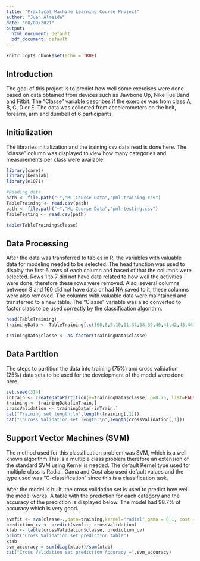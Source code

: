 ```yaml
---
title: "Practical Machine Learning Course Project"
author: "Juan Almeida"
date: "08/09/2021"
output:
  html_document: default
  pdf_document: default
---
```


```r
knitr::opts_chunk$set(echo = TRUE)
```

## Introduction

The goal of this project is to predict how well some exercises were done based on data obtained from devices such as Jawbone Up, Nike FuelBand and Fitbit. The "Classe" variable describes if the exercise was from class A, B, C, D or E. The data was collected from accelerometers on the belt, forearm, arm and dumbell of 6 participants.

## Initialization

The libraries initialization and the training csv data read is done here. The "classe" column was displayed to view how many categories and measurements per class were available. 

```r
library(caret)
library(kernlab)
library(e1071)

#Reading data
path <- file.path("~","ML Course Data","pml-training.csv")
TableTraining <- read.csv(path)
path <- file.path("~","ML Course Data","pml-testing.csv")
TableTesting <- read.csv(path)

table(TableTraining$classe)
```

## Data Processing

After the data was transferred to tables in R, the variables with valuable data for modeling needed to be selected. The head function was used to display the first 6 rows of each column and based of that the columns were selected. Rows 1 to 7 did not have data related to how well the activities were done, therefore these rows were removed. Also, several columns between 8 and 160 did not have data or had NA saved to it, these columns were also removed. The columns with valuable data were maintained and transferred to a new table. The "Classe" variable was also converted to factor class to be used correctly by the classification algorithm.

```r
head(TableTraining)
trainingData <- TableTraining[,c(160,8,9,10,11,37,38,39,40,41,42,43,44,45,46,47,48,49,60,61,62,63,64,65,66,67,68,84,85,86,102,113,114,115,116,117,118,119,120,121,122,123,124,140,151,152,153,154,155,156,157,158,159)]

trainingData$classe <- as.factor(trainingData$classe)
```

## Data Partition

The steps to partition the data into training (75%) and cross validation (25%) data sets to be used for the development of the model were done here. 

```r
set.seed(314)
inTrain <- createDataPartition(y=trainingData$classe, p=0.75, list=FALSE)
training <- trainingData[inTrain,]
crossValidation <- trainingData[-inTrain,]
cat("Training set length:\n",length(training[,1]))
cat("\nCross Validation set length:\n",length(crossValidation[,1]))
```

## Support Vector Machines (SVM)

The method used for this classification problem was SVM, which is a well known algorithm.This is a multiple class problem  therefore an extension of the standard SVM using Kernel is needed. The default Kernel type used for multiple class is Radial, Gama and Cost also used default values and the type used was "C-classification" since this is a classification task.

After the model is built, the cross validation set is used to predict how well the model works. A table with the prediction for each category and the accuracy of the prediction is displayed below. The model had 98.7% of accuracy which is very good.

```r
svmfit <- svm(classe~.,data=training,kernel="radial",gama = 0.1, cost = 10, type = "C-classification", )
prediction_cv <- predict(svmfit, crossValidation)
xtab <- table(crossValidation$classe, prediction_cv)
print("Cross Validation set prediction table")
xtab
svm_accuracy = sum(diag(xtab))/sum(xtab)
cat("Cross Validation set prediction Accuracy =",svm_accuracy)
```
